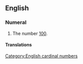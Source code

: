 ==English==

===Numeral===
{{head|en|numeral}}

# The number [[100]].

====Translations====
{{trans-see|cardinal number 100|hundred}}

[[Category:English cardinal numbers]]